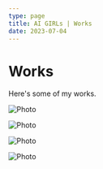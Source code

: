 ```yaml
---
type: page
title: AI GIRLs | Works
date: 2023-07-04
---
```


# Works

Here's some of my works.

<Image
  src="/images/1.png"
  alt="Photo"
  width={1080}
  height={1920}
  priority
  className="next-image"
/>

<Image
  src="/images/2.png"
  alt="Photo"
  width={1080}
  height={1920}
  priority
  className="next-image"
/>

<Image
  src="/images/3.png"
  alt="Photo"
  width={1080}
  height={1920}
  priority
  className="next-image"
/>

<Image
  src="/images/4.png"
  alt="Photo"
  width={1080}
  height={1920}
  priority
  className="next-image"
/>
